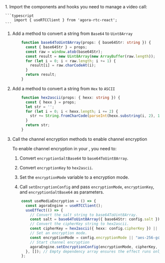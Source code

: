 <PlatformWrapper platform="react-js">
1. Import the components and hooks you need to manage a video call:

    ```typescript
        import { useRTCClient } from 'agora-rtc-react';
    ```

1.  Add a method to convert a string from `Base64` to `Uint8Array`

    ```typescript
        function base64ToUint8Array(props: { base64Str: string }) {
          const { base64Str } = props;
          const raw = window.atob(base64Str);
          const result = new Uint8Array(new ArrayBuffer(raw.length));
          for (let i = 0; i < raw.length; i += 1) {
            result[i] = raw.charCodeAt(i);
          }
          return result;
        }
    ```

3.  Add a method to convert a string from `Hex` to `ASCII`

    ```typescript
        function hex2ascii(props: { hexx: string }) {
          const { hexx } = props;
          let str = '';
          for (let i = 0; i < hexx.length; i += 2) {
            str += String.fromCharCode(parseInt(hexx.substring(i, 2), 16));
          }
          return str;
        }

    ```

4.  Call the channel encryption methods to enable channel encryption

    To enable channel encryption in your <Vpl k="CLIENT" />, you need to:

    1.  Convert `encryptionSaltBase64` to `base64ToUint8Array`.

    2.  Convert `encryptionKey` to `hex2ascii`.

    3.  Set the `encryptionMode` variable to a encryption mode.

    4.  Call `setEncryptionConfig` and pass `encryptionMode`, `encryptionKey`, and `encryptionSaltBase64` as parameters.

    ```typescript
        const useMediaEncryption = () => {
          const agoraEngine = useRTCClient();
          useEffect(() => {
            // Convert the salt string to base64ToUint8Array.
            const salt = base64ToUint8Array({ base64Str: config.salt }) || config.salt;
            // Convert the cipherKey string to hex2ascii.
            const cipherKey = hex2ascii({ hexx: config.cipherKey }) || config.cipherKey;
            // Set an encryption mode.
            const encryptionMode = config.encryptionMode || "aes-256-gcm2";
            // Start channel encryption
            agoraEngine.setEncryptionConfig(encryptionMode, cipherKey, salt);
          }, []); // Empty dependency array ensures the effect runs only once when the component mounts
        };
    ```
</PlatformWrapper>